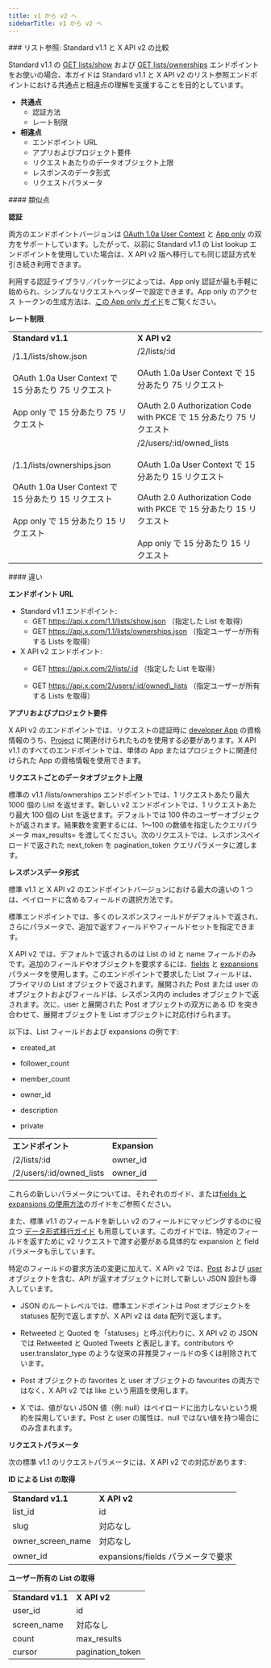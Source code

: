 ```yaml
---
title: v1 から v2 へ
sidebarTitle: v1 から v2 へ
---
```



<div id="list-lookup-standard-v11-compared-to-x-api-v2">
  ### リスト参照: Standard v1.1 と X API v2 の比較
</div>

Standard v1.1 の [GET lists/show](https://developer.x.com/en/docs/twitter-api/v1/accounts-and-users/create-manage-lists/api-reference/get-lists-show) および [GET lists/ownerships](https://developer.x.com/en/docs/twitter-api/v1/accounts-and-users/create-manage-lists/api-reference/get-lists-ownerships) エンドポイントをお使いの場合、本ガイドは Standard v1.1 と X API v2 のリスト参照エンドポイントにおける共通点と相違点の理解を支援することを目的としています。

- **共通点**
  - 認証方法
  - レート制限
- **相違点**
  - エンドポイント URL
  - アプリおよびプロジェクト要件
  - リクエストあたりのデータオブジェクト上限
  - レスポンスのデータ形式
  - リクエストパラメータ

<div id="similarities">
  #### 類似点
</div>

**認証**

両方のエンドポイントバージョンは [OAuth 1.0a User Context](/ja/resources/fundamentals/authentication#oauth-1-0a-2) と [App only](/ja/resources/fundamentals/authentication#app-only-authentication-and-oauth-2-0-bearer-token) の双方をサポートしています。したがって、以前に Standard v1.1 の List lookup エンドポイントを使用していた場合は、X API v2 版へ移行しても同じ認証方式を引き続き利用できます。

利用する認証ライブラリ／パッケージによっては、App only 認証が最も手軽に始められ、シンプルなリクエストヘッダーで設定できます。App only のアクセス トークンの生成方法は、[この App only ガイド](/ja/resources/fundamentals/authentication#using-and-generating-an-app-only-bearer-token)をご覧ください。

**レート制限**

|     |     |
| :--- | :--- |
| **Standard v1.1** | **X API v2** |
| /1.1/lists/show.json<br /><br />OAuth 1.0a User Context で 15 分あたり 75 リクエスト<br /><br />App only で 15 分あたり 75 リクエスト | /2/lists/:id<br /><br />OAuth 1.0a User Context で 15 分あたり 75 リクエスト<br /><br />OAuth 2.0 Authorization Code with PKCE で 15 分あたり 75 リクエスト |
| /1.1/lists/ownerships.json<br /><br />OAuth 1.0a User Context で 15 分あたり 15 リクエスト<br /><br />App only で 15 分あたり 15 リクエスト | /2/users/:id/owned\_lists<br /><br />OAuth 1.0a User Context で 15 分あたり 15 リクエスト<br /><br />OAuth 2.0 Authorization Code with PKCE で 15 分あたり 15 リクエスト<br /><br />App only で 15 分あたり 15 リクエスト |

<div id="differences">
  #### 違い
</div>

**エンドポイント URL**

- Standard v1.1 エンドポイント:
  - GET https://api.x.com/1.1/lists/show.json
    （指定した List を取得）
  - GET https://api.x.com/1.1/lists/ownerships.json
    （指定ユーザーが所有する Lists を取得）
- X API v2 エンドポイント:
  - GET https://api.x.com/2/lists/:id
    （指定した List を取得）

  - GET https://api.x.com/2/users/:id/owned\_lists
    （指定ユーザーが所有する Lists を取得）

**アプリおよびプロジェクト要件**

X API v2 のエンドポイントでは、リクエストの認証時に [developer App](/ja/resources/fundamentals/developer-apps) の資格情報のうち、[Project](/ja/resources/fundamentals/projects) に関連付けられたものを使用する必要があります。X API v1.1 のすべてのエンドポイントでは、単体の App またはプロジェクトに関連付けられた App の資格情報を使用できます。

**リクエストごとのデータオブジェクト上限**

標準の v1.1 /lists/ownerships エンドポイントでは、1 リクエストあたり最大 1000 個の List を返せます。新しい v2 エンドポイントでは、1 リクエストあたり最大 100 個の List を返せます。デフォルトでは 100 件のユーザーオブジェクトが返されます。結果数を変更するには、1〜100 の数値を指定したクエリパラメータ max\_results= を渡してください。次のリクエストでは、レスポンスペイロードで返された next\_token を pagination\_token クエリパラメータに渡します。

**レスポンスデータ形式**

標準 v1.1 と X API v2 のエンドポイントバージョンにおける最大の違いの 1 つは、ペイロードに含めるフィールドの選択方法です。

標準エンドポイントでは、多くのレスポンスフィールドがデフォルトで返され、さらにパラメータで、追加で返すフィールドやフィールドセットを指定できます。

X API v2 では、デフォルトで返されるのは List の id と name フィールドのみです。追加のフィールドやオブジェクトを要求するには、[fields](/ja/x-api/fundamentals/fields) と [expansions](/ja/x-api/fundamentals/expansions) パラメータを使用します。このエンドポイントで要求した List フィールドは、プライマリの List オブジェクトで返されます。展開された Post または user のオブジェクトおよびフィールドは、レスポンス内の includes オブジェクトで返されます。次に、user と展開された Post オブジェクトの双方にある ID を突き合わせて、展開オブジェクトを List オブジェクトに対応付けられます。 

以下は、List フィールドおよび expansions の例です:

- created\_at

- follower\_count

- member\_count

- owner\_id

- description

- private

|     |     |
| :--- | :--- |
| **エンドポイント** | **Expansion** |
| /2/lists/:id | owner\_id |
| /2/users/:id/owned\_lists | owner\_id |

これらの新しいパラメータについては、それぞれのガイド、または[fields と expansions の使用方法](/ja/x-api/fundamentals/data-dictionary#how-to-use-fields-and-expansions)のガイドをご参照ください。 

また、標準 v1.1 のフィールドを新しい v2 のフィールドにマッピングするのに役立つ [データ形式移行ガイド](/ja/x-api/migrate/data-format-migration) も用意しています。このガイドでは、特定のフィールドを返すために v2 リクエストで渡す必要がある具体的な expansion と field パラメータも示しています。 

特定のフィールドの要求方法の変更に加えて、X API v2 では、[Post](/ja/x-api/fundamentals/data-dictionary#tweet) および [user](/ja/x-api/fundamentals/data-dictionary#user) オブジェクトを含む、API が返すオブジェクトに対して新しい JSON 設計も導入しています。

- JSON のルートレベルでは、標準エンドポイントは Post オブジェクトを statuses 配列で返しますが、X API v2 は data 配列で返します。 

- Retweeted と Quoted を「statuses」と呼ぶ代わりに、X API v2 の JSON では Retweeted と Quoted Tweets と表記します。contributors や user.translator\_type のような従来の非推奨フィールドの多くは削除されています。 

- Post オブジェクトの favorites と user オブジェクトの favourites の両方ではなく、X API v2 では like という用語を使用します。 

- X では、値がない JSON 値（例: null）はペイロードに出力しないという規約を採用しています。Post と user の属性は、null ではない値を持つ場合にのみ含まれます。

**リクエストパラメータ**

次の標準 v1.1 のリクエストパラメータには、X API v2 での対応があります:

**ID による List の取得**

|     |     |
| :--- | :--- |
| **Standard v1.1** | **X API v2** |
| list\_id | id  |
| slug | 対応なし |
| owner\_screen\_name | 対応なし |
| owner\_id | expansions/fields パラメータで要求 |

**ユーザー所有の List の取得**

|     |     |
| :--- | :--- |
| **Standard v1.1** | **X API v2** |
| user\_id | id  |
| screen\_name | 対応なし |
| count | max\_results |
| cursor | pagination\_token |
